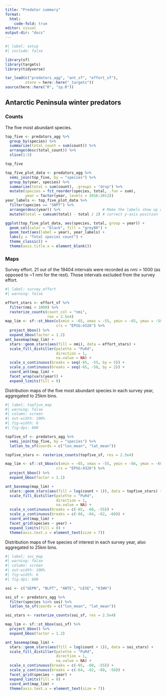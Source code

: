 ```yaml
---
title: "Predator summary"
format:
  html:
    code-fold: true
editor: visual
output-dir: "docs"
---
```


```r
#| label: setup
#| include: false

library(sf)
library(targets)
library(tidyverse)

tar_load(c("predators_agg", "ant_sf", "effort_sf"), 
         store = here::here("_targets"))
source(here::here("R", "sp.R"))
```

## Antarctic Peninsula winter predators

### Counts

The five most abundant species.

```r

top_five <- predators_agg %>% 
  group_by(species) %>% 
  summarize(total_count = sum(count)) %>% 
  arrange(desc(total_count)) %>%
  slice(1:5)

top_five
```

```r

top_five_plot_data <- predators_agg %>% 
  semi_join(top_five, by = "species") %>% 
  group_by(year, species) %>% 
  summarize(total = sum(count), .groups = "drop") %>% 
  mutate(species = fct_reorder(species, total, .fun = sum),
         year = factor(year, levels = 2016:2012))
year_labels <- top_five_plot_data %>% 
  filter(species == "SNPT") %>% 
  arrange(desc(year)) %>%                   # Make the labels show up at
  mutate(total = cumsum(total) - total / 2) # correct y-axis position

ggplot(top_five_plot_data, aes(species, total, group = year)) +
  geom_col(color = "black", fill = "grey80") +
  geom_text(aes(label = year), year_labels) +
  labs(y = "Total species count") +
  theme_classic() +
  theme(axis.title.x = element_blank())
```

### Maps

Survey effort. 21 out of the 19404 intervals were recorded as nmi \> 1000 (as opposed to \~1 nmi for the rest). Those intervals excluded from the survey effort.

```r
#| label: survey_effort
#| warning: false

effort_stars <- effort_sf %>% 
  filter(nmi < 1000) %>% 
  rasterize_counts(count_col = "nmi",
                   res = 2.5e4)
map_lim <- sf::st_bbox(c(xmin = -65, xmax = -55, ymin = -65, ymax = -58),
                       crs = "EPSG:4326") %>% 
  project_bbox() %>% 
  expand_bbox(factor = 1.2)
ant_basemap(map_lim) + 
  stars::geom_stars(aes(fill = nmi), data = effort_stars) +
  scale_fill_distiller(palette = "PuRd", 
                       direction = 1, 
                       na.value = NA) +
  scale_x_continuous(breaks = seq(-65, -55, by = 5)) +
  scale_y_continuous(breaks = seq(-65, -58, by = 2)) +
  coord_ant(map_lim) +
  facet_wrap(vars(year)) +
  expand_limits(fill = 0)

```

Distribution maps of the five most abundant species in each survey year, aggregated to 25km bins.

```r
#| label: topfive_map
#| warning: false
#| column: screen
#| out-width: 100%
#| fig-width: 6
#| fig-dpi: 600

topfive_sf <- predators_agg %>% 
  semi_join(top_five, by = "species") %>% 
  latlon_to_sf(coords = c("lon_mean", "lat_mean"))

topfive_stars <- rasterize_counts(topfive_sf, res = 2.5e4)

map_lim <- sf::st_bbox(c(xmin = -65, xmax = -55, ymin = -66, ymax = -60),
                       crs = "EPSG:4326") %>% 
  project_bbox() %>% 
  expand_bbox(factor = 1.1)

ant_basemap(map_lim) +
  stars::geom_stars(aes(fill = log(count + 1)), data = topfive_stars) +
  scale_fill_distiller(palette = "PuRd",
                       direction = 1,
                       na.value = NA) +
  scale_x_continuous(breaks = c(-65, -60, -55)) +
  scale_y_continuous(breaks = c(-66, -64, -62, -60)) +
  coord_ant(map_lim) +
  facet_grid(species ~ year) +
  expand_limits(fill = 0) +
  theme(axis.text.x = element_text(size = 7))
```

Distribution maps of five species of interest in each survey year, also aggregated to 25km bins.

```r
#| label: soi_map
#| warning: false
#| column: screen
#| out-width: 100%
#| fig-width: 6
#| fig-dpi: 600

soi <- c("GEPN", "BLPT", "ANTE", "LESE", "KIWH")

soi_sf <- predators_agg %>% 
  filter(species %in% soi) %>% 
  latlon_to_sf(coords = c("lon_mean", "lat_mean"))

soi_stars <- rasterize_counts(soi_sf, res = 2.5e4)

map_lim <- sf::st_bbox(soi_sf) %>% 
  project_bbox() %>% 
  expand_bbox(factor = 1.2)

ant_basemap(map_lim) +
  stars::geom_stars(aes(fill = log(count + 1)), data = soi_stars) +
  scale_fill_distiller(palette = "PuRd",
                       direction = 1,
                       na.value = NA) +
  scale_x_continuous(breaks = c(-65, -60, -55)) +
  scale_y_continuous(breaks = c(-64, -62, -60, -58)) +
  facet_grid(species ~ year) +
  expand_limits(fill = 0) +
  coord_ant(map_lim) +
  theme(axis.text.x = element_text(size = 7))
```
